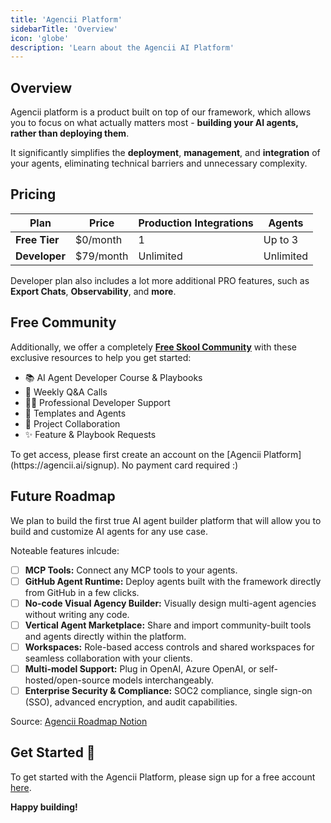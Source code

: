 ```yaml
---
title: 'Agencii Platform'
sidebarTitle: 'Overview'
icon: 'globe'
description: 'Learn about the Agencii AI Platform'
---
```



## Overview

Agencii platform is a product built on top of our framework, which allows you to focus on what actually matters most - **building your AI agents, rather than deploying them**. 

It significantly simplifies the **deployment**, **management**, and **integration** of your agents, eliminating technical barriers and unnecessary complexity.

## Pricing 

| Plan         | Price        | Production Integrations | Agents         |
| ------------ | ------------ | ----------------------- | -------------- |
| **Free Tier**| $0/month     | 1                       | Up to 3        |
| **Developer**| $79/month    | Unlimited               | Unlimited      |

Developer plan also includes a lot more additional PRO features, such as **Export Chats**, **Observability**, and **more**.

## Free Community

Additionally, we offer a completely [**Free Skool Community**](https://www.skool.com/agency-ai/about) with these exclusive resources to help you get started:

- 📚 AI Agent Developer Course & Playbooks
- 💬 Weekly Q&A Calls
- 👨‍💻 Professional Developer Support
- 📄 Templates and Agents
- 🤝 Project Collaboration
- ✨ Feature & Playbook Requests

<Note>
To get access, please first create an account on the [Agencii Platform](https://agencii.ai/signup). No payment card required :)
</Note>

## Future Roadmap

We plan to build the first true AI agent builder platform that will allow you to build and customize AI agents for any use case. 

Noteable features inlcude:

- [ ] **MCP Tools:** Connect any MCP tools to your agents.
- [ ] **GitHub Agent Runtime:** Deploy agents built with the framework directly from GitHub in a few clicks.  
- [ ] **No-code Visual Agency Builder:** Visually design multi-agent agencies without writing any code.
- [ ] **Vertical Agent Marketplace:** Share and import community-built tools and agents directly within the platform.
- [ ] **Workspaces:** Role-based access controls and shared workspaces for seamless collaboration with your clients.
- [ ] **Multi-model Support:** Plug in OpenAI, Azure OpenAI, or self-hosted/open-source models interchangeably.
- [ ] **Enterprise Security & Compliance:** SOC2 compliance, single sign-on (SSO), advanced encryption, and audit capabilities.

Source: [Agencii Roadmap Notion](https://vrsen-ai.notion.site/Agencii-Roadmap-15b5bd4b16a680029fe3e3db8c642b10?pvs=4)

## Get Started  🚀

To get started with the Agencii Platform, please sign up for a free account [here](https://agencii.ai/signup). 

**Happy building!**  
